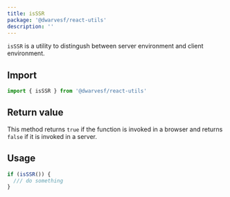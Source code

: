 ```yaml
---
title: isSSR
package: '@dwarvesf/react-utils'
description: ''
---
```


`isSSR` is a utility to distingush between server environment and client
environment.

## Import

```js
import { isSSR } from '@dwarvesf/react-utils'
```

## Return value

This method returns `true` if the function is invoked in a browser and returns
`false` if it is invoked in a server.

## Usage

```js
if (isSSR()) {
  /// do something
}
```
